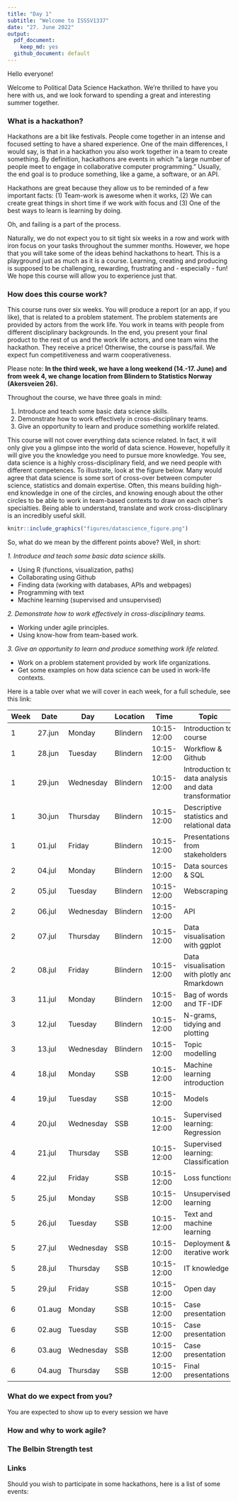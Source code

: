 ```yaml
---
title: "Day 1"
subtitle: "Welcome to ISSSV1337"
date: "27. June 2022"
output:
  pdf_document: 
    keep_md: yes
  github_document: default
---
```


Hello everyone!

Welcome to Political Data Science Hackathon. We're thrilled to have you here with us, and we look forward to spending a great and interesting summer together.


### What is a hackathon?

Hackathons are a bit like festivals. People come together in an intense and focused setting to have a shared experience. One of the main differences, I would say, is that in a hackathon you also work together in a team to create something. By definition, hackathons are events in which "a large number of people meet to engage in collaborative computer programming." Usually, the end goal is to produce something, like a game, a software, or an API.

Hackathons are great because they allow us to be reminded of a few important facts: (1) Team-work is awesome when it works, (2) We can create great things in short time if we work with focus and (3) One of the best ways to learn is learning by doing.

Oh, and failing is a part of the process.

Naturally, we do not expect you to sit tight six weeks in a row and work with iron focus on your tasks throughout the summer months. However, we hope that you will take some of the ideas behind hackathons to heart. This is a playground just as much as it is a course. Learning, creating and producing is supposed to be challenging, rewarding, frustrating and - especially - fun! We hope this course will allow you to experience just that.


### How does this course work?

This course runs over six weeks. You will produce a report (or an app, if you like), that is related to a problem statement. The problem statements are provided by actors from the work life. You work in teams with people from different disciplinary backgrounds. In the end, you present your final product to the rest of us and the work life actors, and one team wins the hackathon. They receive a price! Otherwise, the course is pass/fail. We expect fun competitiveness and warm cooperativeness.

Please note: **In the third week, we have a long weekend (14.-17. June) and from week 4, we change location from Blindern to Statistics Norway (Akersveien 26).**

Throughout the course, we have three goals in mind:

1.  Introduce and teach some basic data science skills.
2.  Demonstrate how to work effectively in cross-disciplinary teams.
3.  Give an opportunity to learn and produce something worklife related.

This course will not cover everything data science related. In fact, it will only give you a glimpse into the world of data science. However, hopefully it will give you the knowledge you need to pursue more knowledge. You see, data science is a highly cross-disciplinary field, and we need people with different competences. To illustrate, look at the figure below. Many would agree that data science is some sort of cross-over between computer science, statistics and domain expertise. Often, this means building high-end knowledge in one of the circles, and knowing enough about the other circles to be able to work in team-based contexts to draw on each other's specialties. Being able to understand, translate and work cross-disciplinary is an incredibly useful skill.

```r
knitr::include_graphics("figures/datascience_figure.png")
```

So, what do we mean by the different points above? Well, in short:

*1. Introduce and teach some basic data science skills.*

-   Using R (functions, visualization, paths)
-   Collaborating using Github
-   Finding data (working with databases, APIs and webpages)
-   Programming with text
-   Machine learning (supervised and unsupervised)

*2. Demonstrate how to work effectively in cross-disciplinary teams.*

-   Working under agile principles.
-   Using know-how from team-based work.

*3. Give an opportunity to learn and produce something work life related.*

-   Work on a problem statement provided by work life organizations.
-   Get some examples on how data science can be used in work-life contexts.


Here is a table over what we will cover in each week, for a full schedule, see this link:

| Week | Date   | Day       | Location | Time        | Topic                                                   |
|------|--------|-----------|----------|-------------|---------------------------------------------------------|
| 1    | 27.jun | Monday    | Blindern | 10:15-12:00 | Introduction to course                                  |
| 1    | 28.jun | Tuesday   | Blindern | 10:15-12:00 | Workflow & Github                                       |
| 1    | 29.jun | Wednesday | Blindern | 10:15-12:00 | Introduction to data analysis and   data transformation |
| 1    | 30.jun | Thursday  | Blindern | 10:15-12:00 | Descriptive statistics and   relational data            |
| 1    | 01.jul | Friday    | Blindern | 10:15-12:00 | Presentations from stakeholders                         |
| 2    | 04.jul | Monday    | Blindern | 10:15-12:00 | Data sources & SQL                                      |
| 2    | 05.jul | Tuesday   | Blindern | 10:15-12:00 | Webscraping                                             |
| 2    | 06.jul | Wednesday | Blindern | 10:15-12:00 | API                                                     |
| 2    | 07.jul | Thursday  | Blindern | 10:15-12:00 | Data visualisation with ggplot                          |
| 2    | 08.jul | Friday    | Blindern | 10:15-12:00 | Data visualisation with plotly and   Rmarkdown          |
| 3    | 11.jul | Monday    | Blindern | 10:15-12:00 | Bag of words and TF-IDF                                 |
| 3    | 12.jul | Tuesday   | Blindern | 10:15-12:00 | N-grams, tidying and plotting                           |
| 3    | 13.jul | Wednesday | Blindern | 10:15-12:00 | Topic modelling                                         |
| 4    | 18.jul | Monday    | SSB      | 10:15-12:00 | Machine learning introduction                           |
| 4    | 19.jul | Tuesday   | SSB      | 10:15-12:00 | Models                                                  |
| 4    | 20.jul | Wednesday | SSB      | 10:15-12:00 | Supervised learning: Regression                         |
| 4    | 21.jul | Thursday  | SSB      | 10:15-12:00 | Supervised learning:   Classification                   |
| 4    | 22.jul | Friday    | SSB      | 10:15-12:00 | Loss functions                                          |
| 5    | 25.jul | Monday    | SSB      | 10:15-12:00 | Unsupervised learning                                   |
| 5    | 26.jul | Tuesday   | SSB      | 10:15-12:00 | Text and machine learning                               |
| 5    | 27.jul | Wednesday | SSB      | 10:15-12:00 | Deployment & iterative work                             |
| 5    | 28.jul | Thursday  | SSB      | 10:15-12:00 | IT knowledge                                            |
| 5    | 29.jul | Friday    | SSB      | 10:15-12:00 | Open day                                                |
| 6    | 01.aug | Monday    | SSB      | 10:15-12:00 | Case presentation                                       |
| 6    | 02.aug | Tuesday   | SSB      | 10:15-12:00 | Case presentation                                       |
| 6    | 03.aug | Wednesday | SSB      | 10:15-12:00 | Case presentation                                       |
| 6    | 04.aug | Thursday  | SSB      | 10:15-12:00 | Final presentations                                     |



### What do we expect from you?

You are expected to show up to every session we have

### How and why to work agile?

### The Belbin Strength test

### Links

Should you wish to participate in some hackathons, here is a list of some events:
